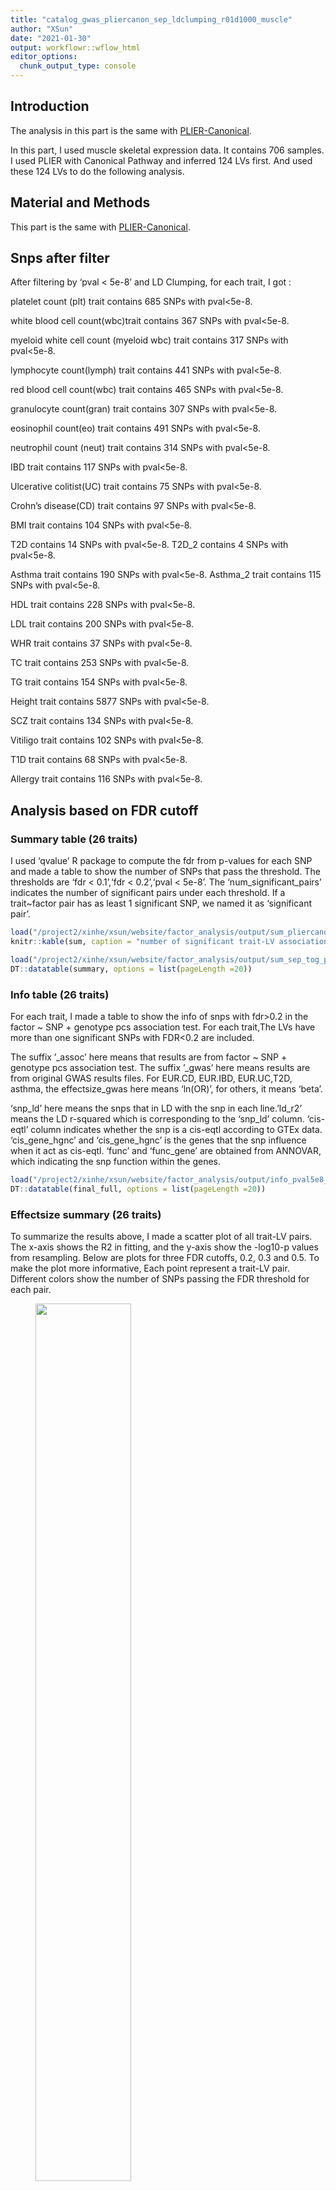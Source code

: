 ```yaml
---
title: "catalog_gwas_pliercanon_sep_ldclumping_r01d1000_muscle"
author: "XSun"
date: "2021-01-30"
output: workflowr::wflow_html
editor_options:
  chunk_output_type: console
---
```


## Introduction

The analysis in this part is the same with [PLIER-Canonical](https://xsun1229.github.io/factor_analysis/catalog_gwas_pliercanon_sep_ldclumping_r01d1000.html). 

In this part, I used muscle skeletal expression data. It contains 706 samples. I used PLIER with Canonical Pathway and inferred 124 LVs first. And used these 124 LVs to do the following analysis. 


## Material and Methods

This part is the same with [PLIER-Canonical](https://xsun1229.github.io/factor_analysis/catalog_gwas_pliercanon_sep_ldclumping_r01d1000.html).

## Snps after filter

After filtering by 'pval < 5e-8' and LD Clumping, for each trait, I got :

platelet count (plt) trait contains 685 SNPs with pval<5e-8. 

white blood cell count(wbc)trait contains 367 SNPs with pval<5e-8. 

myeloid white cell count (myeloid wbc) trait contains 317 SNPs with pval<5e-8. 

lymphocyte count(lymph) trait contains 441 SNPs with pval<5e-8. 

red blood cell count(wbc) trait contains 465 SNPs with pval<5e-8. 

granulocyte count(gran) trait contains 307 SNPs with pval<5e-8. 

eosinophil count(eo) trait contains 491 SNPs with pval<5e-8. 

neutrophil count (neut) trait contains 314 SNPs with pval<5e-8. 

IBD trait contains 117 SNPs with pval<5e-8. 

Ulcerative colitist(UC) trait contains 75 SNPs with pval<5e-8. 

Crohn's disease(CD) trait contains 97 SNPs with pval<5e-8. 

BMI trait contains 104 SNPs with pval<5e-8. 

T2D contains 14 SNPs with pval<5e-8. T2D_2 contains 4 SNPs with pval<5e-8.

Asthma trait contains 190 SNPs with pval<5e-8. Asthma_2 trait contains 115 SNPs with pval<5e-8.

HDL trait contains 228 SNPs with pval<5e-8.

LDL trait contains 200 SNPs with pval<5e-8.

WHR trait contains 37 SNPs with pval<5e-8.

TC trait contains 253 SNPs with pval<5e-8.

TG trait contains 154 SNPs with pval<5e-8.

Height trait contains 5877 SNPs with pval<5e-8.

SCZ trait contains 134 SNPs with pval<5e-8.

Vitiligo trait contains 102 SNPs with pval<5e-8.

T1D trait contains 68 SNPs with pval<5e-8.

Allergy trait contains 116 SNPs with pval<5e-8.


## Analysis based on FDR cutoff

### Summary table (26 traits)

I used 'qvalue' R package to compute the fdr from p-values for each SNP and made a table to show the number of SNPs that pass the threshold. The thresholds are 'fdr < 0.1','fdr < 0.2','pval < 5e-8'. The 'num_significant_pairs' indicates the number of significant pairs under each threshold. If a trait~factor pair has as least 1 significant SNP, we named it as 'significant pair'. 

```r
load("/project2/xinhe/xsun/website/factor_analysis/output/sum_pliercanon_wgpc_ldcl_d1k_ageco_mus.rdata")
knitr::kable(sum, caption = "number of significant trait-LV associations across all traits")
```

```r
load("/project2/xinhe/xsun/website/factor_analysis/output/sum_sep_tog_pval_pliercanon_wgpc_ldcl_d1k_ageco_mus.rdata")
DT::datatable(summary, options = list(pageLength =20))
```


### Info table (26 traits)

For each trait, I made a table to show the info of snps with fdr>0.2 in the factor ~ SNP + genotype pcs association test. For each trait,The LVs have more than one significant SNPs with FDR<0.2 are included. 

The suffix '_assoc' here means that results are from factor ~ SNP + genotype pcs association test. The suffix '_gwas' here means results are from original GWAS results files. For EUR.CD, EUR.IBD, EUR.UC,T2D, asthma, the effectsize_gwas here means 'ln(OR)', for others, it means 'beta'. 

'snp_ld' here means the snps that in LD with the snp in each line.'ld_r2' means the LD r-squared which is corresponding to the 'snp_ld' column. 'cis-eqtl' column indicates whether the snp is a cis-eqtl according to GTEx data. 'cis_gene_hgnc' and 'cis_gene_hgnc' is the genes that the snp influence when it act as cis-eqtl. 'func' and 'func_gene' are obtained from ANNOVAR, which indicating the snp function within the genes.

```r
load("/project2/xinhe/xsun/website/factor_analysis/output/info_pval5e8_pliercanon_ld_d1k_ageco_mus.rdata")
DT::datatable(final_full, options = list(pageLength =20))
```

### Effectsize summary (26 traits)

To summarize the results above, I made a scatter plot of all trait-LV pairs. The x-axis shows the R2 in fitting, and the y-axis show the -log10-p values from resampling. Below are plots for three FDR cutoffs, 0.2, 0.3 and 0.5. To make the plot more informative, Each point represent a trait-LV pair. Different colors show the number of SNPs passing the FDR threshold for each pair.


<figure class="half">
    <img src="https://github.com/xsun1229/factor_analysis/raw/master/output/effectsizesum_0.2_mus.jpeg" width="60%">
    <img src="https://github.com/xsun1229/factor_analysis/raw/master/output/effectsizesum_0.2_mus.jpeg" width="60%">
    <img src="https://github.com/xsun1229/factor_analysis/raw/master/output/effectsizesum_0.2_mus.jpeg" width="60%">
</figure>

[Summary Table](https://drive.google.com/file/d/14o_XdHk-0Bccbmcq5ksZQ6Jv7PY1M9_m/view?usp=sharing)

### Colocalization -- 1000kb (26 traits)

The colocalization analysis was performed using the approximate Bayes factor test implemented in the Coloc package. Coloc computes five posterior probabilities (PP0, PP1, PP2, PP3 and PP4), each corresponding to a hypothesis: H0, no association with either trait; H1, association with trait 1 but not with trait 2; H2, association with trait 2 but not with trait 1; H3, association with trait 1 and trait 2, two independent SNPs; H4, association with trait 1 and trait 2, one shared SNP. We ran Coloc with the default parameters and used PP4 to assess evidence of colocalization. We visualized the colocalization of factor - QTLs and GWAS associations using the [LocusCompareR package](https://github.com/boxiangliu/locuscomparer).

SNP selection: 1. Chose the SNPs in the info table.  2. For each SNP, the region used in colocalization analysis is between [pos-1000kb, pos+1000kb]. 3. All SNPs in this region are included in alalysis.


[Summary Table](https://drive.google.com/file/d/1E6FAPdIoP6MFiZ9pRFb_X9VwjyWWy-vu/view?usp=sharing)




## Analysis based on EM algorithm

### EM algorithm summary table

```r
load("/project2/xinhe/xsun/website/factor_analysis/output/EM_SUM_new_turn_func_g_mus.rdata")
DT::datatable(summary, options = list(pageLength =20))
```

## Resampling summary table (summary of the above analyses) 

```r
load("/project2/xinhe/xsun/website/factor_analysis/output/resampling_sum_g_mus.rdata")
DT::datatable(sum, options = list(pageLength =20))
```